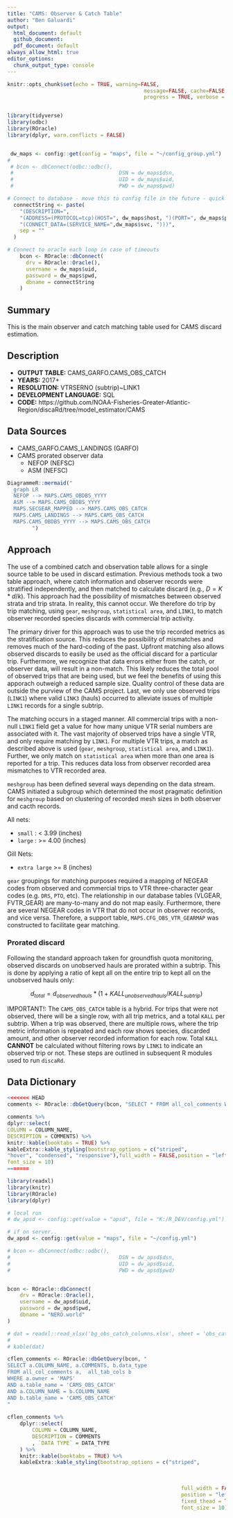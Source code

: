 ```yaml
---
title: "CAMS: Observer & Catch Table"
author: "Ben Galuardi"
output:
  html_document: default
  github_document:
  pdf_document: default
always_allow_html: true
editor_options: 
  chunk_output_type: console
---
```


```r
knitr::opts_chunk$set(echo = TRUE, warning=FALSE, 
											message=FALSE, cache=FALSE,
											progress = TRUE, verbose = FALSE)


library(tidyverse)
library(odbc)
library(ROracle)
library(dplyr, warn.conflicts = FALSE)


 dw_maps <- config::get(config = "maps", file = "~/config_group.yml")
# 
 # bcon <- dbConnect(odbc::odbc(), 
 # 									DSN = dw_maps$dsn, 
 # 									UID = dw_maps$uid, 
 # 									PWD = dw_maps$pwd)

# Connect to database - move this to config file in the future - quick addition for server
  connectString <- paste(
    "(DESCRIPTION=",
    "(ADDRESS=(PROTOCOL=tcp)(HOST=", dw_maps$host, ")(PORT=", dw_maps$port, "))",
    "(CONNECT_DATA=(SERVICE_NAME=",dw_maps$svc, ")))",
    sep = ""
  )

# Connect to oracle each loop in case of timeouts
    bcon <- ROracle::dbConnect(
      drv = ROracle::Oracle(),
      username = dw_maps$uid,
      password = dw_maps$pwd,
      dbname = connectString
    )
```

## Summary
This is the main observer and catch matching table used for CAMS discard estimation. 

## Description

- **OUTPUT TABLE:** CAMS_GARFO.CAMS_OBS_CATCH
- **YEARS:** 2017+
- **RESOLUTION:** VTRSERNO (subtrip)~LINK1
- **DEVELOPMENT LANGUAGE:** SQL
- **CODE:** https://github.com/NOAA-Fisheries-Greater-Atlantic-Region/discaRd/tree/model_estimator/CAMS


## Data Sources
- CAMS_GARFO.CAMS_LANDINGS (GARFO)
- CAMS prorated observer data
	+ NEFOP (NEFSC)
	+ ASM (NEFSC)

```r
DiagrammeR::mermaid("
  graph LR
  NEFOP --> MAPS.CAMS_OBDBS_YYYY
  ASM --> MAPS.CAMS_OBDBS_YYYY
  MAPS.SECGEAR_MAPPED --> MAPS.CAMS_OBS_CATCH
  MAPS.CAMS_LANDINGS --> MAPS.CAMS_OBS_CATCH
  MAPS.CAMS_OBDBS_YYYY --> MAPS.CAMS_OBS_CATCH
        ")
```

## Approach

The use of a combined catch and observation table allows for a single source table to be used in discard estimation. Previous methods took a two table approach, where catch information and observer records were stratified independently, and then matched to calculate discard (e.g., $D = K*d/k$). This approach had the possibility of mismatches between observed strata and trip strata. In reality, this cannot occur. We therefore do trip by trip matching, using `gear`, `meshgroup`, `statistical area`, and `LINK1`, to match observer recorded species discards with commercial trip activity. 

The primary driver for this approach was to use the trip recorded metrics as the stratification source. This reduces the possibility of mismatches and removes much of the hard-coding of the past. Upfront matching also allows observed discards to easily be used as the official discard for a particular trip. Furthermore, we recognize that data errors either from the catch, or observer data, will result in a non-match. This likely reduces the total pool of observed trips that are being used, but we feel the benefits of using this apporach outweigh a reduced sample size. Quality control of these data are outside the purview of the CAMS project. Last, we only use observed trips (`LINK1`) where valid `LINK3` (hauls) occurred to alleviate issues of multiple `LINK1` records for a single subtrip. 

The matching occurs in a staged manner. All commercial trips with a non-null `LINK1` field get a value for how many unique VTR serial numbers are associated with it. The vast majority of observed trips have a single VTR, and only require matching by `LINK1`. For multiple VTR trips, a match as described above is used (`gear`, `meshgroup`, `statistical area`, and `LINK1`). Further, we only match on `statistical area` when more than one area is reported for a trip. This reduces data loss from observer recorded area mismatches to VTR recorded area.

`meshgroup` has been defined several ways depending on the data stream. CAMS initiated a subgroup which determined the most pragmatic definition for `meshgroup` based on clustering of recorded mesh sizes in both observer and cacth records.

All nets: 

- `small` : < 3.99 (inches)
<!-- - `medium` :  4-5.74 (inches) -->
- `large` : >= 4.00 (inches)

Gill Nets:

- `extra large` >= 8 (inches)

`gear` groupings for matching purposes required a mapping of NEGEAR codes from observed and commercial trips to VTR three-character gear codes (e.g. `DRS`, `PTO`, etc). The relationship in our database tables (VLGEAR, FVTR_GEAR) are many-to-many and do not map easily. Furthermore, there are several NEGEAR codes in VTR that do not occur in observer records, and vice versa. Therefore, a support table, `MAPS.CFG_OBS_VTR_GEARMAP` was constructed to facilitate gear matching. 

### Prorated discard

Following the standard approach taken for groundfish quota monitoring, observed discards on unobserved hauls are prorated within a subtrip. This is done by applying a ratio of kept all on the entire trip to kept all on the unobserved hauls only:

$$d_{total} = d_{observedhauls}*(1+KALL_{unobserved hauls}/KALL_{subtrip})$$


IMPORTANT!: The `CAMS_OBS_CATCH` table is a hybrid. For trips that were not observed, there will be a single row, with all trip metrics, and a total `KALL` per subtrip. When a trip was observed, there are multiple rows, where the trip metric information is repeated and each row shows species, discarded amount, and other observer recorded information for each row. Total `KALL` **CANNOT** be calculated without filtering rows by `LINK1` to indicate an observed trip or not. These steps are outlined in subsequent R modules used to run `discaRd`. 

## Data Dictionary

```r
<<<<<<< HEAD
comments <- ROracle::dbGetQuery(bcon, "SELECT * FROM all_col_comments WHERE owner = 'MAPS' AND table_name = 'CAMS_OBS_CATCH'")

comments %>%
dplyr::select(
COLUMN = COLUMN_NAME,
DESCRIPTION = COMMENTS) %>%
knitr::kable(booktabs = TRUE) %>%
kableExtra::kable_styling(bootstrap_options = c("striped", 
"hover", "condensed", "responsive"),full_width = FALSE,position = "left", fixed_thead = TRUE,
font_size = 10)
=======

library(readxl)
library(knitr)
library(ROracle)
library(dplyr)

# local run
# dw_apsd <- config::get(value = "apsd", file = "K:/R_DEV/config.yml")

# if on server..
dw_apsd <- config::get(value = "maps", file = "~/config.yml")

# bcon <- dbConnect(odbc::odbc(),
# 									DSN = dw_apsd$dsn,
# 									UID = dw_apsd$uid,
# 									PWD = dw_apsd$pwd)


bcon <- ROracle::dbConnect(
    drv = ROracle::Oracle(),
    username = dw_apsd$uid,
    password = dw_apsd$pwd,  
    dbname = "NERO.world"
)

# dat = readxl::read_xlsx('bg_obs_catch_columns.xlsx', sheet = 'obs_catch')
# 
# kable(dat)

cflen_comments <- ROracle::dbGetQuery(bcon, "
SELECT a.COLUMN_NAME, a.COMMENTS, b.data_type 
FROM all_col_comments a,  all_tab_cols b
WHERE a.owner = 'MAPS' 
AND a.table_name = 'CAMS_OBS_CATCH'
AND a.COLUMN_NAME = b.COLUMN_NAME
AND b.table_name = 'CAMS_OBS_CATCH'
"
																			)
cflen_comments %>%
	dplyr::select(
		COLUMN = COLUMN_NAME,
		DESCRIPTION = COMMENTS
		, `DATA TYPE` = DATA_TYPE
	) %>%
	knitr::kable(booktabs = TRUE) %>%
	kableExtra::kable_styling(bootstrap_options = c("striped", 
																									"hover", 
																									"condensed", 
																									"responsive"),
														full_width = FALSE,
														position = "left",
														fixed_thead = TRUE,
														font_size = 10)

```

